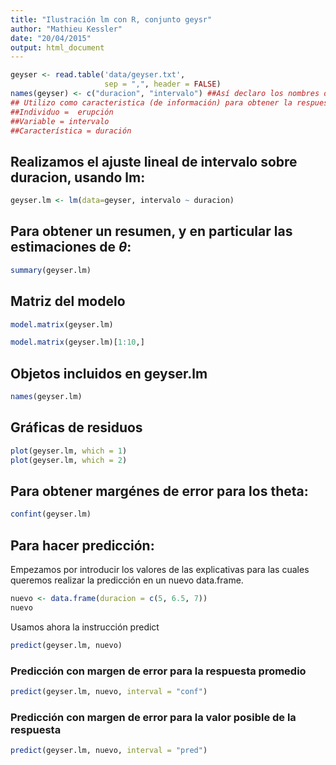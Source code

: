 ---
title: "Ilustración lm con R, conjunto geysr"
author: "Mathieu Kessler"
date: "20/04/2015"
output: html_document
---

  

```{r}
geyser <- read.table('data/geyser.txt',
                     sep = ",", header = FALSE)
names(geyser) <- c("duracion", "intervalo") ##Así declaro los nombres de las variables, ya que no tenian cabecera los datos
## Utilizo como caracteristica (de información) para obtener la respuesta deseada la "duración", y en intervalo es el valor deseado.
##Individuo =  erupción
##Variable = intervalo
##Característica = duración
```

## Realizamos el ajuste lineal de intervalo sobre duracion, usando lm:

```{r}
geyser.lm <- lm(data=geyser, intervalo ~ duracion)
```

## Para obtener un resumen, y en particular las estimaciones de $\theta$:

```{r}
summary(geyser.lm)
```

## Matriz del modelo 

```{r, eval = FALSE}
model.matrix(geyser.lm)
```


```{r, echo = FALSE}
model.matrix(geyser.lm)[1:10,]
```

## Objetos incluidos en geyser.lm

```{r}
names(geyser.lm)
```

## Gráficas de residuos

```{r}
plot(geyser.lm, which = 1)
plot(geyser.lm, which = 2)
```

## Para obtener margénes de error para los theta:

```{r}
confint(geyser.lm)
```

## Para hacer predicción:

Empezamos por  introducir los valores de las explicativas para las cuales queremos realizar la predicción en un nuevo data.frame.

```{r}
nuevo <- data.frame(duracion = c(5, 6.5, 7))
nuevo
```

Usamos ahora la instrucción predict
```{r}
predict(geyser.lm, nuevo)
```

### Predicción con margen de error para la respuesta promedio

```{r}
predict(geyser.lm, nuevo, interval = "conf")
```

### Predicción con margen de error para la valor posible de la respuesta

```{r}
predict(geyser.lm, nuevo, interval = "pred")
```
 

